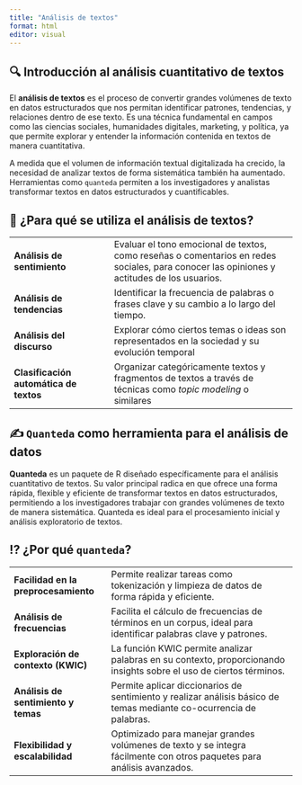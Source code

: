 ```yaml
---
title: "Análisis de textos"
format: html
editor: visual
---
```


## 🔍 Introducción al análisis cuantitativo de textos

El **análisis de textos** es el proceso de convertir grandes volúmenes de texto en datos estructurados que nos permitan identificar patrones, tendencias, y relaciones dentro de ese texto. Es una técnica fundamental en campos como las ciencias sociales, humanidades digitales, marketing, y política, ya que permite explorar y entender la información contenida en textos de manera cuantitativa.

A medida que el volumen de información textual digitalizada ha crecido, la necesidad de analizar textos de forma sistemática también ha aumentado. Herramientas como `quanteda` permiten a los investigadores y analistas transformar textos en datos estructurados y cuantificables.

## 🤔 ¿Para qué se utiliza el análisis de textos?

|                                        |                                                                                                                                            |
|-------------------------|----------------------------------------------|
| **Análisis de sentimiento**            | Evaluar el tono emocional de textos, como reseñas o comentarios en redes sociales, para conocer las opiniones y actitudes de los usuarios. |
| **Análisis de tendencias**             | Identificar la frecuencia de palabras o frases clave y su cambio a lo largo del tiempo.                                                    |
| **Análisis del discurso**              | Explorar cómo ciertos temas o ideas son representados en la sociedad y su evolución temporal                                               |
| **Clasificación automática de textos** | Organizar categóricamente textos y fragmentos de textos a través de técnicas como *topic modeling* o similares                             |

## ✍️ `Quanteda` como herramienta para el análisis de datos

**Quanteda** es un paquete de R diseñado específicamente para el análisis cuantitativo de textos. Su valor principal radica en que ofrece una forma rápida, flexible y eficiente de transformar textos en datos estructurados, permitiendo a los investigadores trabajar con grandes volúmenes de texto de manera sistemática. Quanteda es ideal para el procesamiento inicial y análisis exploratorio de textos.

## ⁉️ ¿Por qué `quanteda`?

|                                      |                                                                                                                        |
|-------------------------|-----------------------------------------------|
| **Facilidad en la preprocesamiento** | Permite realizar tareas como tokenización y limpieza de datos de forma rápida y eficiente.                             |
| **Análisis de frecuencias**          | Facilita el cálculo de frecuencias de términos en un corpus, ideal para identificar palabras clave y patrones.         |
| **Exploración de contexto (KWIC)**   | La función KWIC permite analizar palabras en su contexto, proporcionando insights sobre el uso de ciertos términos.    |
| **Análisis de sentimiento y temas**  | Permite aplicar diccionarios de sentimiento y realizar análisis básico de temas mediante co-ocurrencia de palabras.    |
| **Flexibilidad y escalabilidad**     | Optimizado para manejar grandes volúmenes de texto y se integra fácilmente con otros paquetes para análisis avanzados. |
